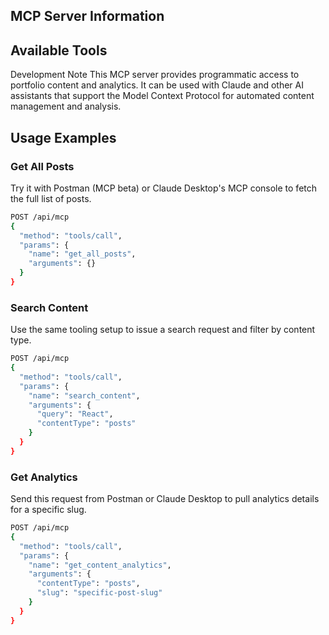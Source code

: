 ## MCP Server Information

<DefinitionList>
  <DefinitionListItem detail="glennreyes.com" term="Server Name" />
  <DefinitionListItem detail="1.0.0" term="Version" />
  <DefinitionListItem detail="/api/mcp" term="API Endpoint" />
  <DefinitionListItem detail="Model Context Protocol (MCP)" term="Protocol" />
</DefinitionList>

## Available Tools

<ToolGrid>
  <ToolGroup id="content" />
  <ToolGroup id="analytics" />
</ToolGrid>

<Alert variant="warning">
  <AlertTitle>Development Note</AlertTitle>
  <AlertDescription>
    This MCP server provides programmatic access to portfolio content and analytics.
    It can be used with Claude and other AI assistants that support the Model Context
    Protocol for automated content management and analysis.
  </AlertDescription>
</Alert>

<H2>Usage Examples</H2>

<H3>Get All Posts</H3>

<p>
  Try it with Postman (MCP beta) or Claude Desktop&apos;s MCP console to fetch the
  full list of posts.
</p>

```bash
POST /api/mcp
{
  "method": "tools/call",
  "params": {
    "name": "get_all_posts",
    "arguments": {}
  }
}
```

<H3>Search Content</H3>

<p>
  Use the same tooling setup to issue a search request and filter by content
  type.
</p>

```bash
POST /api/mcp
{
  "method": "tools/call",
  "params": {
    "name": "search_content",
    "arguments": {
      "query": "React",
      "contentType": "posts"
    }
  }
}
```

<H3>Get Analytics</H3>

<p>
  Send this request from Postman or Claude Desktop to pull analytics details
  for a specific slug.
</p>

```bash
POST /api/mcp
{
  "method": "tools/call",
  "params": {
    "name": "get_content_analytics",
    "arguments": {
      "contentType": "posts",
      "slug": "specific-post-slug"
    }
  }
}
```
